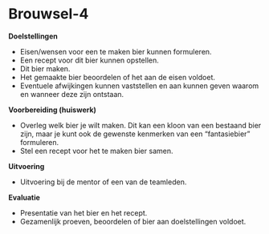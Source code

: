 # Brouwsel-4

**Doelstellingen**

-  Eisen/wensen voor een te maken bier kunnen formuleren.
-  Een recept voor dit bier kunnen opstellen.
-  Dit bier maken.
-  Het gemaakte bier beoordelen of het aan de eisen voldoet.
-  Eventuele afwijkingen kunnen vaststellen en aan kunnen geven waarom en wanneer deze zijn ontstaan.

**Voorbereiding (huiswerk)**

-  Overleg welk bier je wilt maken. Dit kan een kloon van een bestaand bier zijn, maar je kunt ook de gewenste kenmerken van een "fantasiebier" formuleren.
-  Stel een recept voor het te maken bier samen.

**Uitvoering**

-  Uitvoering bij de mentor of een van de teamleden.

**Evaluatie**

-  Presentatie van het bier en het recept.
-  Gezamenlijk proeven, beoordelen of bier aan doelstellingen voldoet.
